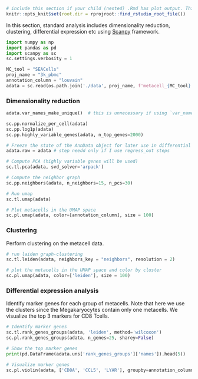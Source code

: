 
[//]: # (Standard downstream analysis of metacells using Py (Scanpy))

```r
# include this section if your child (nested) .Rmd has plot output. This make sure that plot is saved in correct location and displayed in rendered book. Mb not the best solution, but it works :) 
knitr::opts_knit$set(root.dir = rprojroot::find_rstudio_root_file())
```

In this section, standard analysis includes dimensionality reduction, clustering, differential expression etc using [Scanpy](https://scanpy-tutorials.readthedocs.io/en/latest/#) framework.

```python
import numpy as np
import pandas as pd
import scanpy as sc
sc.settings.verbosity = 1 
```


```python
MC_tool = "SEACells"
proj_name = "3k_pbmc"
annotation_column = "louvain"
adata = sc.read(os.path.join('./data', proj_name, f'metacell_{MC_tool}.h5ad'))
```

### Dimensionality reduction
```python
adata.var_names_make_unique()  # this is unnecessary if using `var_names='gene_ids'` in `sc.read_10x_mtx`

sc.pp.normalize_per_cell(adata)
sc.pp.log1p(adata)
sc.pp.highly_variable_genes(adata, n_top_genes=2000)

# Freeze the state of the AnnData object for later use in differential testing and visualizations of gene expression
adata.raw = adata # step needd only if I use regress_out steps

# Compute PCA (highly variable genes will be used)
sc.tl.pca(adata, svd_solver='arpack')

# Compute the neighbor graph
sc.pp.neighbors(adata, n_neighbors=15, n_pcs=30)

# Run umap
sc.tl.umap(adata)

# Plot metacells in the UMAP space
sc.pl.umap(adata, color=[annotation_column], size = 100)

```

### Clustering

Perform clustering on the metacell data.
```python
# run laiden graph-clustering
sc.tl.leiden(adata, neighbors_key = "neighbors", resolution = 2)

# plot the metacells in the UMAP space and color by cluster
sc.pl.umap(adata, color=['leiden'], size = 100)
```

### Differential expression analysis

Identify marker genes for each group of metacells. 
Note that here we use the clusters since the Megakaryocytes contain only one metacells.
We visualize the top 3 markers for CD8 Tcells.
```python
# Identify marker genes
sc.tl.rank_genes_groups(adata, 'leiden', method='wilcoxon')
sc.pl.rank_genes_groups(adata, n_genes=25, sharey=False)

# Show the top marker genes
print(pd.DataFrame(adata.uns['rank_genes_groups']['names']).head(5))

# Visualize marker genes
sc.pl.violin(adata, ['CD8A', 'CCL5', 'LYAR'], groupby=annotation_column, size = 2, rotation = 90)
```
